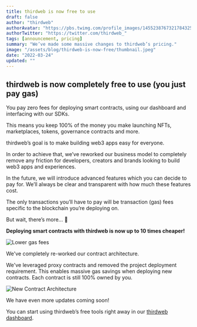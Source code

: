 ```yaml
---
title: thirdweb is now free to use 
draft: false
author: "thirdweb"
authorAvatar: "https://pbs.twimg.com/profile_images/1455238767321784325/Xi_Xwzwg_400x400.jpg"
authorTwitter: "https://twitter.com/thirdweb_"
tags: [announcement, pricing]
summary: "We’ve made some massive changes to thirdweb’s pricing."
image: "/assets/blog/thirdweb-is-now-free/thumbnail.jpeg"
date: "2022-03-24"
updated: ""
---
```


## thirdweb is now completely free to use (you just pay gas)

You pay zero fees for deploying smart contracts, using our dashboard and interfacing with our SDKs. 

This means you keep 100% of the money you make launching NFTs, marketplaces, tokens, governance contracts and more. 

thirdweb’s goal is to make building web3 apps easy for everyone. 

In order to achieve that, we’ve reworked our business model to completely remove any friction for developers, creators and brands looking to build web3 apps and experiences.  

In the future, we will introduce advanced features which you can decide to pay for. We’ll always be clear and transparent with how much these features cost. 

The only transactions you’ll have to pay will be transaction (gas) fees specific to the blockchain you’re deploying on. 

But wait, there’s more... 👀

**Deploying smart contracts with thirdweb is now up to 10 times cheaper!**

![Lower gas fees](/assets/blog/thirdweb-v2/lower-gas-fees.png)

We've completely re-worked our contract architecture.

We've leveraged proxy contracts and removed the project deployment requirement.
This enables massive gas savings when deploying new contracts. Each contract is still 100% owned by you.

![New Contract Architecture](/assets/blog/thirdweb-v2/new-contract-architecture.png)

We have even more updates coming soon!

You can start using thirdweb’s free tools right away in our [thirdweb dashboard](https://thirdweb.com/dashboard).
